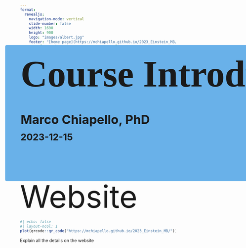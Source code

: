 ```yaml
---
format: 
  revealjs:
    navigation-mode: vertical
    slide-number: false
    width: 1600
    height: 900
    logo: "images/albert.jpg"
    footer: "[home page](https://mchiapello.github.io/2023_Einstein_MB/)"
    css: ["css/theme.css", "css/custom.css"]
    theme: simple
    controls: true
editor: source
filters:
  - roughnotation
editor_options: 
  chunk_output_type: inline
---
```


##  {#TitleSlide data-menu-title="TitleSlide" background-image="images/back001.jpg" background-size="cover" background-opacity="0.3"}

```r
library(fontawesome)
library(tidyverse)
library(quarto)
library(gt)
library(gtExtras)
library(gtsummary)
```

<style>
  @import url('https://fonts.googleapis.com/css2?family=Architects+Daughter&family=Julius+Sans+One&family=Montserrat:wght@300&family=Rock+Salt&display=swap');
</style>

::: {style="position: absolute; left: 180px; top: 200px; height: 400px; width: 1500px; background-color: #69b1e9; padding: 20px; padding-left: 50px; border-radius: 5px;"}
[Course Introduction]{style="font-size: 120px; font-weight: bold; line-height: 1em; margin: 0px; font-family: 'Architects Daughter', cursive;"}

<br> <br>

[Marco Chiapello, PhD]{style="font-size: 40px; font-weight: bold;"}

[2023-12-15]{style="font-size: 30px;font-weight: bold;"}
:::

#  {background-image="images/back002.jpg" background-size="cover" background-opacity="0.3"}

[Introduce ourself]{.tit .p-span-center}

[{{< fa id-card >}}]{.icon .p-span-center}

:::{.notes}
- Introduce myself (long version)

- Give 10 minutes to write down a short presentation of themself
:::

##  {background-image="images/website.png" background-size="cover" background-opacity="0.1"}

[Website]{.p-span-center style="font-size: 100px"}

```r
#| echo: false
#| layout-ncol: 1
plot(qrcode::qr_code("https://mchiapello.github.io/2023_Einstein_MB/"))
```


:::{.notes}
Explain all the details on the website
:::


